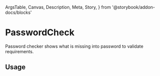   ArgsTable,
  Canvas,
  Description,
  Meta,
  Story,
} from '@storybook/addon-docs/blocks'

<Meta title="Components/PasswordCheck" component={PasswordCheck} />

# PasswordCheck

<Description>
  Password checker shows what is missing into password to validate requirements.
</Description>

## Usage

<Canvas>
  <Story name="basic">
    <PasswordCheck
      rules={[
        {
          name: 'hasOneUppercase',
          valid: true,
          text: 'Password must have at least one uppercase character',
        },
        {
          name: 'hasOneLowercase',
          valid: true,
          text: 'Password must have at least one lowercase character',
        },
        {
          name: 'hasOneSpecial',
          valid: true,
          text: 'Password must have at least one special character',
        },
        {
          name: 'hasOneNumber',
          valid: true,
          text: 'Password must have at least one number',
        },
        {
          name: 'isLongEnough',
          valid: false,
          text: 'Password must have a minimum of 8 characters',
        },
        {
          name: 'score',
          valid: false,
          text: 'Password strength score',
        },
      ]}
    />
  </Story>
</Canvas>

<ArgsTable of={PasswordCheck} />
